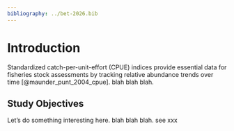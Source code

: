 ```yaml
---
bibliography: ../bet-2026.bib
---
```


# Introduction

Standardized catch-per-unit-effort (CPUE) indices provide essential data for fisheries stock assessments by tracking relative abundance trends over time [@maunder_punt_2004_cpue]. blah blah blah. 

## Study Objectives

Let's do something interesting here. blah blah blah. see xxx 
